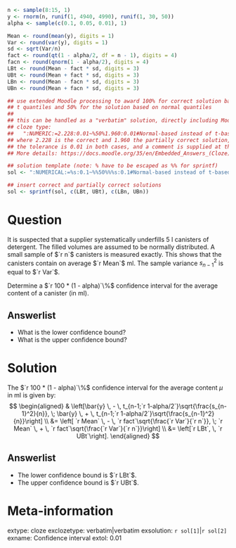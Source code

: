 ```r
n <- sample(8:15, 1)
y <- rnorm(n, runif(1, 4940, 4990), runif(1, 30, 50))
alpha <- sample(c(0.1, 0.05, 0.01), 1)

Mean <- round(mean(y), digits = 1)
Var <- round(var(y), digits = 1)
sd <- sqrt(Var/n)
fact <- round(qt(1 - alpha/2, df = n - 1), digits = 4)
facn <- round(qnorm(1 - alpha/2), digits = 4)
LBt <- round(Mean - fact * sd, digits = 3)
UBt <- round(Mean + fact * sd, digits = 3)
LBn <- round(Mean - facn * sd, digits = 3)
UBn <- round(Mean + facn * sd, digits = 3)

## use extended Moodle processing to award 100% for correct solution based on
## t quantiles and 50% for the solution based on normal quantiles
##
## this can be handled as a "verbatim" solution, directly including Moodles
## cloze type:
##   ":NUMERIC:=2.228:0.01~%50%1.960:0.01#Normal-based instead of t-based interval."
## where 2.228 is the correct and 1.960 the partially correct solution,
## the tolerance is 0.01 in both cases, and a comment is supplied at the end.
## More details: https://docs.moodle.org/35/en/Embedded_Answers_(Cloze)_question_type

## solution template (note: % have to be escaped as %% for sprintf)
sol <- ":NUMERICAL:=%s:0.1~%%50%%%s:0.1#Normal-based instead of t-based interval; for small samples, intervals based on the normal approximation are too narrow."

## insert correct and partially correct solutions
sol <- sprintf(sol, c(LBt, UBt), c(LBn, UBn))
```

Question
========
It is suspected that a supplier systematically underfills 5 l canisters of detergent.
The filled volumes are assumed to be normally distributed. A small sample of $`r n`$
canisters is measured exactly. This shows that the canisters contain on average
$`r Mean`$ ml. The sample variance $s^2_{n-1}$ is equal to $`r Var`$.

Determine a $`r 100 * (1 - alpha)`\%$ confidence interval for the average content of
a canister (in ml).

Answerlist
----------
* What is the lower confidence bound?
* What is the upper confidence bound?

Solution
========
The $`r 100 * (1 - alpha)`\%$ confidence interval for the average content $\mu$ in ml is
given by:
$$
\begin{aligned}
& \left[\bar{y} \, - \, t_{n-1;`r 1-alpha/2`}\sqrt{\frac{s_{n-1}^2}{n}}, \;
  \bar{y} \, + \, t_{n-1;`r 1-alpha/2`}\sqrt{\frac{s_{n-1}^2}{n}}\right] \\
&= \left[ `r Mean` \, - \, `r fact`\sqrt{\frac{`r Var`}{`r n`}}, \;
          `r Mean` \, + \, `r fact`\sqrt{\frac{`r Var`}{`r n`}}\right] \\
&= \left[`r LBt`, \, `r UBt`\right].
\end{aligned}
$$

Answerlist
----------
* The lower confidence bound is $`r LBt`$.
* The upper confidence bound is $`r UBt`$.


Meta-information
============
extype: cloze
exclozetype: verbatim|verbatim
exsolution: `r sol[1]`|`r sol[2]`
exname: Confidence interval
extol: 0.01